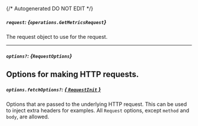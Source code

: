 {/* Autogenerated DO NOT EDIT  */}

##### `request`: *{`operations.GetMetricsRequest`}*
The request object to use for the request.

<Collapsible openLabel={Labels.showProperties} closeLabel={Labels.hideProperties}>
  <GetMetricsRequest />
</Collapsible>

---
##### `options?`: *{`RequestOptions`}*
Options for making HTTP requests.
---
##### `options.fetchOptions?`: [*{ `RequestInit` }*](https://developer.mozilla.org/en-US/docs/Web/API/Request/Request#options)
Options that are passed to the underlying HTTP request. This can be used to inject extra headers for examples. All `Request` options, except `method` and `body`, are allowed.

